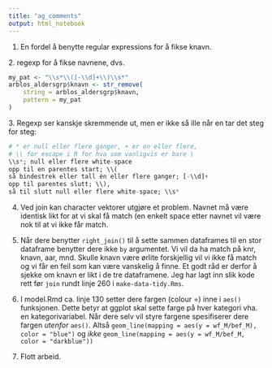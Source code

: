 ```yaml
---
title: "ag_comments"
output: html_notebook
---
```


1.  En fordel å benytte regular expressions for å fikse knavn.

2\. regexp for å fikse navnene, dvs.

``` .r
my_pat <- "\\s*\\([-\\d]+\\)\\s*"
arblos_aldersgrp$knavn <- str_remove(
    string = arblos_aldersgrp$knavn,
    pattern = my_pat
)
```

3\. Regexp ser kanskje skremmende ut, men er ikke så ille når en tar det steg for steg:

``` .r
# * er null eller flere ganger, + er en eller flere, 
# \\ for escape i R for hva som vanligvis er bare \
\\s*; null eller flere white-space
opp til en parentes start; \\(
så bindestrek eller tall én eller flere ganger; [-\\d]+
opp til parentes slutt; \\),
så til slutt null eller flere white-space; \\s*
```

4.  Ved join kan character vektorer utgjøre et problem. Navnet må være identisk likt for at vi skal få match (en enkelt space etter navnet vil være nok til at vi ikke får match.

5.  Når dere benytter `right_join()` til å sette sammen dataframes til en stor dataframe benytter dere ikke `by` argumentet. Vi vil da ha match på knr, knavn, aar, mnd. Skulle knavn være ørlite forskjellig vil vi ikke få match og vi får en feil som kan være vanskelig å finne. Et godt råd er derfor å sjekke om knavn er likt i de tre dataframene. Jeg har lagt inn slik kode rett før `join` rundt linje 260 i `make-data-tidy.Rms`.

6.  I model.Rmd ca. linje 130 setter dere fargen (colour =) inne i `aes()` funksjonen. Dette betyr at ggplot skal sette farge på hver kategori vha. en kategorivariabel. Når dere selv vil styre fargene spesifiserer dere fargen *utenfor* `aes()`. Altså `geom_line(mapping = aes(y = wf_M/bef_M),  color = "blue")` og *ikke* `geom_line(mapping = aes(y = wf_M/bef_M, color = "darkblue"))`

7.  Flott arbeid.
